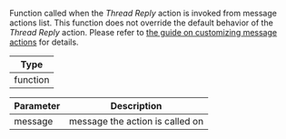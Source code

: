 Function called when the _Thread Reply_ action is invoked from message actions list.
This function does not override the default behavior of the _Thread Reply_ action.
Please refer to [the guide on customizing message actions](../../../../guides/custom-message-actions.mdx) for details.

| Type     |
| -------- |
| function |

| Parameter | Description                     |
| --------- | ------------------------------- |
| message   | message the action is called on |
